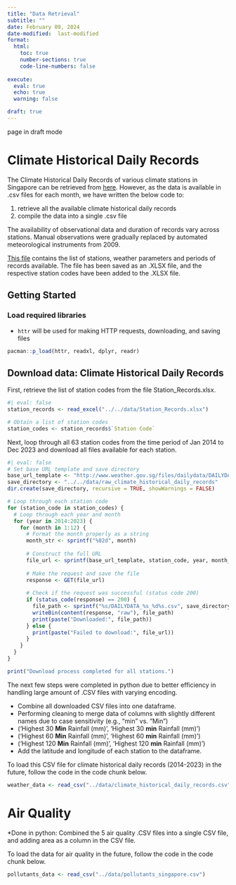 ```yaml
---
title: "Data Retrieval"
subtitle: ""
date: February 09, 2024
date-modified:  last-modified
format:
  html:
    toc: true
    number-sections: true
    code-line-numbers: false
    
execute: 
  eval: true
  echo: true
  warning: false  

draft: true
---
```


::: callout-note
page in draft mode
:::

# Climate Historical Daily Records

The Climate Historical Daily Records of various climate stations in Singapore can be retrieved from [here](http://www.weather.gov.sg/climate-historical-daily/). However, as the data is available in .csv files for each month, we have written the below code to:

1.  retrieve all the available climate historical daily records
2.  compile the data into a single .csv file

::: callout-note
The availability of observational data and duration of records vary across stations. Manual observations were gradually replaced by automated meteorological instruments from 2009.

[This file](http://www.weather.gov.sg/wp-content/uploads/2022/06/Station_Records.pdf) contains the list of stations, weather parameters and periods of records available. The file has been saved as an .XLSX file, and the respective station codes have been added to the .XLSX file.
:::

## Getting Started

### Load required libraries

-   `httr` will be used for making HTTP requests, downloading, and saving files

```r
pacman::p_load(httr, readxl, dplyr, readr)
```

## Download data: Climate **Historical Daily Records**

First, retrieve the list of station codes from the file Station_Records.xlsx.

```r
#| eval: false
station_records <- read_excel("../../data/Station_Records.xlsx")

# Obtain a list of station codes
station_codes <- station_records$`Station Code`
```

Next, loop through all 63 station codes from the time period of Jan 2014 to Dec 2023 and download all files available for each station.

```r
#| eval: false
# Set base URL template and save directory
base_url_template <- "http://www.weather.gov.sg/files/dailydata/DAILYDATA_%s_%d%s.csv"
save_directory <- "../../data/raw_climate_historical_daily_records"
dir.create(save_directory, recursive = TRUE, showWarnings = FALSE)

# Loop through each station code
for (station_code in station_codes) {
  # Loop through each year and month
  for (year in 2014:2023) {
    for (month in 1:12) {
      # Format the month properly as a string
      month_str <- sprintf("%02d", month)
      
      # Construct the full URL
      file_url <- sprintf(base_url_template, station_code, year, month_str)
      
      # Make the request and save the file
      response <- GET(file_url)
      
      # Check if the request was successful (status code 200)
      if (status_code(response) == 200) {
        file_path <- sprintf("%s/DAILYDATA_%s_%d%s.csv", save_directory, station_code, year, month_str)
        writeBin(content(response, "raw"), file_path)
        print(paste("Downloaded:", file_path))
      } else {
        print(paste("Failed to download:", file_url))
      }
    }
  }
}

print("Download process completed for all stations.")
```

The next few steps were completed in python due to better efficiency in handling large amount of .CSV files with varying encoding.

-   Combine all downloaded CSV files into one dataframe.
-   Performing cleaning to merge data of columns with slightly different names due to case sensitivity (e.g., "min" vs. "Min")
-   ('Highest 30 **Min** Rainfall (mm)', 'Highest 30 **min** Rainfall (mm)')
-   ('Highest 60 **Min** Rainfall (mm)', 'Highest 60 **min** Rainfall (mm)')
-   ('Highest 120 **Min** Rainfall (mm)', 'Highest 120 **min** Rainfall (mm)')
-   Add the latitude and longitude of each station to the dataframe.

To load this CSV file for climate historical daily records (2014-2023) in the future, follow the code in the code chunk below.

```r
weather_data <- read_csv("../data/climate_historical_daily_records.csv") 
```

# Air Quality

\*Done in python: Combined the 5 air quality .CSV files into a single CSV file, and adding area as a column in the CSV file.

To load the data for air quality in the future, follow the code in the code chunk below.

```r
pollutants_data <- read_csv("../data/pollutants_singapore.csv") 
```

